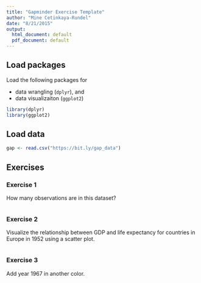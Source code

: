 ```yaml
---
title: "Gapminder Exercise Template"
author: "Mine Cetinkaya-Rundel"
date: "8/21/2015"
output:
  html_document: default
  pdf_document: default
---
```


## Load packages

Load the following packages for 

- data wrangling (`dplyr`), and 
- data visualizaiton (`ggplot2`)

```r
library(dplyr)
library(ggplot2)
```

## Load data

```r
gap <- read.csv("https://bit.ly/gap_data")
```

## Exercises

### Exercise 1

How many observations are in this dataset?

```r
```

### Exercise 2

Visualize the relationship between GDP and life expectancy for 
countries in Europe in 1952 using a scatter plot.

```r
```

### Exercise 3

Add year 1967 in another color.

```r
```

